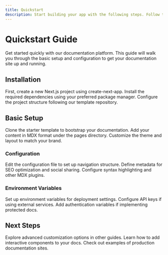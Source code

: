```yaml
---
title: Quickstart
description: Start building your app with the following steps. Follow these tutorials to get started and you'll be up and running in no time.
---
```


# Quickstart Guide
Get started quickly with our documentation platform. This guide will walk you through the basic setup and configuration to get your documentation site up and running.

## Installation
First, create a new Next.js project using create-next-app.
Install the required dependencies using your preferred package manager.
Configure the project structure following our template repository.

## Basic Setup
Clone the starter template to bootstrap your documentation.
Add your content in MDX format under the pages directory.
Customize the theme and layout to match your brand.

### Configuration
Edit the configuration file to set up navigation structure.
Define metadata for SEO optimization and social sharing.
Configure syntax highlighting and other MDX plugins.

### Environment Variables
Set up environment variables for deployment settings.
Configure API keys if using external services.
Add authentication variables if implementing protected docs.

## Next Steps
Explore advanced customization options in other guides.
Learn how to add interactive components to your docs.
Check out examples of production documentation sites.
